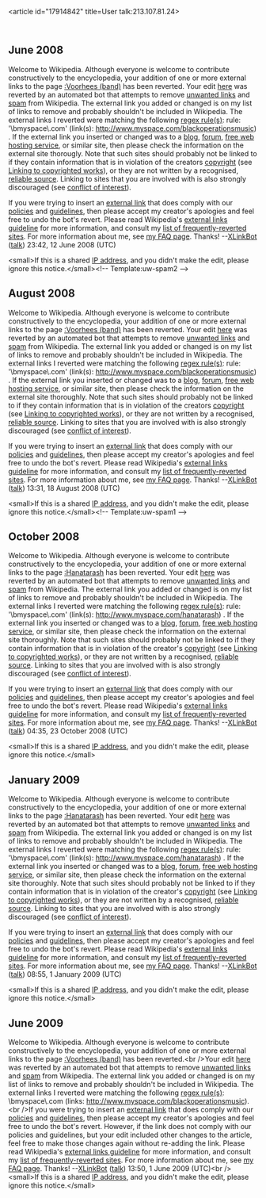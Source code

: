 <article id="17914842" title=User talk:213.107.81.24>
	<talkpage id="17914842" title="User talk:213.107.81.24">

== June 2008 ==
Welcome to Wikipedia. Although everyone is welcome to contribute constructively to the encyclopedia, your addition of one or more external links to the page [[:Voorhees (band)]] has been reverted. Your edit [http://en.wikipedia.org/w/index.php?title=Voorhees_%28band%29&amp;diff=218965303&amp;oldid=212050631 here] was reverted by an automated bot that attempts to remove [[WP:NOT#REPOSITORY|unwanted links]] and [[WP:SPAM|spam]] from Wikipedia.  The external link you added or changed is on my list of links to remove and probably shouldn't be included in Wikipedia.	 The external links I reverted were matching the following [[regex|regex rule(s)]]: rule: '\bmyspace\.com' (link(s): http://www.myspace.com/blackoperationsmusic) . If the external link you inserted or changed was to a [[blog]], [[forum]], [[free web hosting service]], or similar site, then please check the information on the external site thorougly. Note that such sites should probably not be linked to if they contain information that is in violation of the creators [[Wikipedia:COPYRIGHT|copyright]] (see [[Wikipedia:COPYRIGHT#Linking to copyrighted works|Linking to copyrighted works]]), or they are not written by a recognised, [[Wikipedia:Reliable sources|reliable source]]. Linking to sites that you are involved with is also strongly discouraged (see [[Wikipedia:Conflict of interest|conflict of interest]]).

If you were trying to insert an [[Wikipedia:External links|external link]] that does comply with our [[Wikipedia:List of policies|policies]] and [[Wikipedia:List of guidelines|guidelines]], then please accept my creator's apologies and feel free to undo the bot's revert.  Please read Wikipedia's [[WP:EL|external links guideline]] for more information, and consult my [[User:XLinkBot/Reversion reasons|list of frequently-reverted sites]]. For more information about me, see [[User:XLinkBot/FAQ|my FAQ page]]. Thanks! --[[User:XLinkBot|XLinkBot]] ([[User talk:XLinkBot|talk]]) 23:42, 12 June 2008 (UTC)

&lt;small&gt;If this is a shared [[IP address]], and you didn't make the edit, please ignore this notice.&lt;/small&gt;&lt;!-- Template:uw-spam2 --&gt;

== August 2008 ==
Welcome to Wikipedia. Although everyone is welcome to contribute constructively to the encyclopedia, your addition of one or more external links to the page [[:Voorhees (band)]] has been reverted. Your edit [http://en.wikipedia.org/w/index.php?title=Voorhees_(band)&amp;diff=232683036&amp;oldid=232682724 here] was reverted by an automated bot that attempts to remove [[WP:NOT#REPOSITORY|unwanted links]] and [[WP:SPAM|spam]] from Wikipedia.  The external link you added or changed is on my list of links to remove and probably shouldn't be included in Wikipedia.	 The external links I reverted were matching the following [[regex|regex rule(s)]]: rule: '\bmyspace\.com' (link(s): http://www.myspace.com/blackoperationsmusic) . If the external link you inserted or changed was to a [[blog]], [[forum]], [[free web hosting service]], or similar site, then please check the information on the external site thoroughly. Note that such sites should probably not be linked to if they contain information that is in violation of the creators [[Wikipedia:COPYRIGHT|copyright]] (see [[Wikipedia:COPYRIGHT#Linking to copyrighted works|Linking to copyrighted works]]), or they are not written by a recognised, [[Wikipedia:Reliable sources|reliable source]]. Linking to sites that you are involved with is also strongly discouraged (see [[Wikipedia:Conflict of interest|conflict of interest]]).

If you were trying to insert an [[Wikipedia:External links|external link]] that does comply with our [[Wikipedia:List of policies|policies]] and [[Wikipedia:List of guidelines|guidelines]], then please accept my creator's apologies and feel free to undo the bot's revert.  Please read Wikipedia's [[WP:EL|external links guideline]] for more information, and consult my [[User:XLinkBot/Reversion reasons|list of frequently-reverted sites]]. For more information about me, see [[User:XLinkBot/FAQ|my FAQ page]]. Thanks! --[[User:XLinkBot|XLinkBot]] ([[User talk:XLinkBot|talk]]) 13:31, 18 August 2008 (UTC)

&lt;small&gt;If this is a shared [[IP address]], and you didn't make the edit, please ignore this notice.&lt;/small&gt;&lt;!-- Template:uw-spam1 --&gt;

== October 2008 ==
Welcome to Wikipedia. Although everyone is welcome to contribute constructively to the encyclopedia, your addition of one or more external links to the page [[:Hanatarash]] has been reverted. Your edit [http://en.wikipedia.org/w/index.php?title=Hanatarash&amp;diff=247106953&amp;oldid=207983779 here] was reverted by an automated bot that attempts to remove [[WP:NOT#REPOSITORY|unwanted links]] and [[WP:SPAM|spam]] from Wikipedia.  The external link you added or changed is on my list of links to remove and probably shouldn't be included in Wikipedia.	 The external links I reverted were matching the following [[regex|regex rule(s)]]: rule: '\bmyspace\.com' (link(s): http://www.myspace.com/hanatarash) . If the external link you inserted or changed was to a [[blog]], [[forum]], [[free web hosting service]], or similar site, then please check the information on the external site thoroughly. Note that such sites should probably not be linked to if they contain information that is in violation of the creator's [[Wikipedia:COPYRIGHT|copyright]] (see [[Wikipedia:COPYRIGHT#Linking to copyrighted works|Linking to copyrighted works]]), or they are not written by a recognised, [[Wikipedia:Reliable sources|reliable source]]. Linking to sites that you are involved with is also strongly discouraged (see [[Wikipedia:Conflict of interest|conflict of interest]]).

If you were trying to insert an [[Wikipedia:External links|external link]] that does comply with our [[Wikipedia:List of policies|policies]] and [[Wikipedia:List of guidelines|guidelines]], then please accept my creator's apologies and feel free to undo the bot's revert.  Please read Wikipedia's [[WP:EL|external links guideline]] for more information, and consult my [[User:XLinkBot/Reversion reasons|list of frequently-reverted sites]]. For more information about me, see [[User:XLinkBot/FAQ|my FAQ page]]. Thanks! --[[User:XLinkBot|XLinkBot]] ([[User talk:XLinkBot|talk]]) 04:35, 23 October 2008 (UTC)

&lt;small&gt;If this is a shared [[IP address]], and you didn't make the edit, please ignore this notice.&lt;/small&gt;

== January 2009 ==
Welcome to Wikipedia. Although everyone is welcome to contribute constructively to the encyclopedia, your addition of one or more external links to the page [[:Hanatarash]] has been reverted. Your edit [http://en.wikipedia.org/w/index.php?diff=261240598&amp;oldid=258426854 here] was reverted by an automated bot that attempts to remove [[WP:NOT#REPOSITORY|unwanted links]] and [[WP:SPAM|spam]] from Wikipedia.  The external link you added or changed is on my list of links to remove and probably shouldn't be included in Wikipedia.	 The external links I reverted were matching the following [[regex|regex rule(s)]]: rule: '\bmyspace\.com' (link(s): http://www.myspace.com/hanatarash) . If the external link you inserted or changed was to a [[blog]], [[forum]], [[free web hosting service]], or similar site, then please check the information on the external site thoroughly. Note that such sites should probably not be linked to if they contain information that is in violation of the creator's [[Wikipedia:COPYRIGHT|copyright]] (see [[Wikipedia:COPYRIGHT#Linking to copyrighted works|Linking to copyrighted works]]), or they are not written by a recognised, [[Wikipedia:Reliable sources|reliable source]]. Linking to sites that you are involved with is also strongly discouraged (see [[Wikipedia:Conflict of interest|conflict of interest]]).

If you were trying to insert an [[Wikipedia:External links|external link]] that does comply with our [[Wikipedia:List of policies|policies]] and [[Wikipedia:List of guidelines|guidelines]], then please accept my creator's apologies and feel free to undo the bot's revert.  Please read Wikipedia's [[WP:EL|external links guideline]] for more information, and consult my [[User:XLinkBot/Reversion reasons|list of frequently-reverted sites]]. For more information about me, see [[User:XLinkBot/FAQ|my FAQ page]]. Thanks! --[[User:XLinkBot|XLinkBot]] ([[User talk:XLinkBot|talk]]) 08:55, 1 January 2009 (UTC)

&lt;small&gt;If this is a shared [[IP address]], and you didn't make the edit, please ignore this notice.&lt;/small&gt;

== June 2009 ==
Welcome to Wikipedia. Although everyone is welcome to contribute constructively to the encyclopedia, your addition of one or more external links to the page [[:Voorhees (band)]] has been reverted.&lt;br /&gt;Your edit [http://en.wikipedia.org/w/index.php?diff=293719297&amp;oldid=282928237 here] was reverted by an automated bot that attempts to remove [[WP:NOT#REPOSITORY|unwanted links]] and [[WP:SPAM|spam]] from Wikipedia.  The external link you added or changed is on my list of links to remove and probably shouldn't be included in Wikipedia.  The external links I reverted were matching the following [[regex|regex rule(s)]]: \bmyspace\.com (links: http://www.myspace.com/blackoperationsmusic). &lt;br /&gt;If you were trying to insert an [[Wikipedia:External links|external link]] that does comply with our [[Wikipedia:List of policies|policies]] and [[Wikipedia:List of guidelines|guidelines]], then please accept my creator's apologies and feel free to undo the bot's revert.  However, if the link does not comply with our policies and guidelines, but your edit included other changes to the article, feel free to make those changes again without re-adding the link.  Please read Wikipedia's [[WP:EL|external links guideline]] for more information, and consult my [[User:XLinkBot/Reversion reasons|list of frequently-reverted sites]]. For more information about me, see [[User:XLinkBot/FAQ|my FAQ page]]. Thanks! --[[User:XLinkBot|XLinkBot]] ([[User talk:XLinkBot|talk]]) 13:50, 1 June 2009 (UTC)&lt;br /&gt;&lt;small&gt;If this is a shared [[IP address]], and you didn't make the edit, please ignore this notice.&lt;/small&gt;
	</talkpage>
</article>